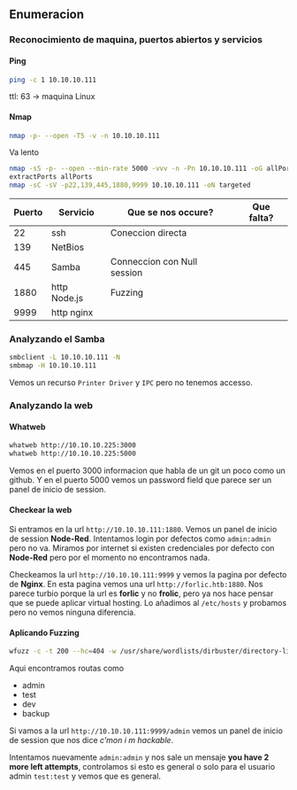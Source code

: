 ## Enumeracion {-}

### Reconocimiento de maquina, puertos abiertos y servicios {-} 

#### Ping {-}

```bash
ping -c 1 10.10.10.111
```
ttl: 63 -> maquina Linux

#### Nmap {-}

```bash
nmap -p- --open -T5 -v -n 10.10.10.111
```

Va lento

```bash
nmap -sS -p- --open --min-rate 5000 -vvv -n -Pn 10.10.10.111 -oG allPorts 
extractPorts allPorts
nmap -sC -sV -p22,139,445,1880,9999 10.10.10.111 -oN targeted
```


| Puerto | Servicio     | Que se nos occure?          | Que falta? |
| ------ | ------------ | --------------------------- | ---------- |
| 22     | ssh          | Coneccion directa           |            |
| 139    | NetBios      |                             |            |
| 445    | Samba        | Conneccion con Null session |            |
| 1880   | http Node.js | Fuzzing                     |            |
| 9999   | http nginx   |                             |            |


### Analyzando el Samba {-}

```bash
smbclient -L 10.10.10.111 -N
smbmap -H 10.10.10.111 
```

Vemos un recurso `Printer Driver` y `IPC` pero no tenemos accesso.

### Analyzando la web {-}

#### Whatweb {-}

```bash
whatweb http://10.10.10.225:3000
whatweb http://10.10.10.225:5000
```

Vemos en el puerto 3000 informacion que habla de un git un poco como un github. Y en el puerto 5000 vemos un password field que parece ser un
panel de inicio de session.

#### Checkear la web {-}

Si entramos en la url `http://10.10.10.111:1880`. Vemos un panel de inicio de session **Node-Red**. Intentamos login por defectos como `admin:admin` pero no va.
Miramos por internet si existen credenciales por defecto con **Node-Red** pero por el momento no encontramos nada.

Checkeamos la url `http://10.10.10.111:9999` y vemos la pagina por defecto de **Nginx**. En esta pagina vemos una url `http://forlic.htb:1880`. Nos parece turbio porque
la url es **forlic** y no **frolic**, pero ya nos hace pensar que se puede aplicar virtual hosting. Lo añadimos al `/etc/hosts` y probamos pero no vemos ninguna diferencia.

#### Aplicando Fuzzing {-}

```bash
wfuzz -c -t 200 --hc=404 -w /usr/share/wordlists/dirbuster/directory-list-2.3-medium.txt http://10.10.10.111:9999/FUZZ
```

Aqui encontramos routas como

- admin
- test
- dev
- backup

Si vamos a la url `http://10.10.10.111:9999/admin` vemos un panel de inicio de session que nos dice *c'mon i m hackable*.

Intentamos nuevamente `admin:admin` y nos sale un mensaje **you have 2 more left attempts**, controlamos si esto es general o solo para el usuario admin `test:test`
y vemos que es general. 










